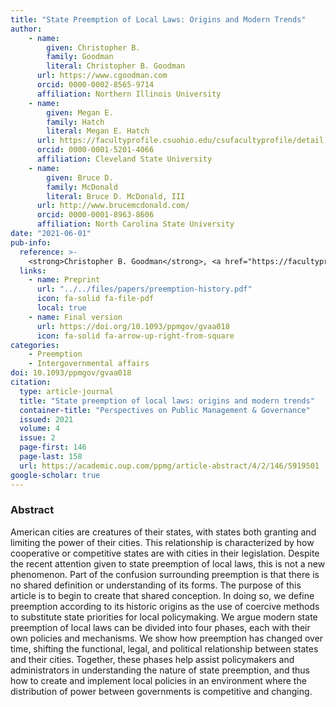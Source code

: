 ```yaml
---
title: "State Preemption of Local Laws: Origins and Modern Trends"
author: 
    - name: 
        given: Christopher B.
        family: Goodman
        literal: Christopher B. Goodman
      url: https://www.cgoodman.com
      orcid: 0000-0002-8565-9714
      affiliation: Northern Illinois University
    - name: 
        given: Megan E.
        family: Hatch
        literal: Megan E. Hatch
      url: https://facultyprofile.csuohio.edu/csufacultyprofile/detail.cfm?FacultyID=m_e_hatch
      orcid: 0000-0001-5201-4066
      affiliation: Cleveland State University
    - name: 
        given: Bruce D.
        family: McDonald
        literal: Bruce D. McDonald, III
      url: http://www.brucemcdonald.com/
      orcid: 0000-0001-8963-8606
      affiliation: North Carolina State University
date: "2021-06-01"
pub-info:
  reference: >-
    <strong>Christopher B. Goodman</strong>, <a href="https://facultyprofile.csuohio.edu/csufacultyprofile/detail.cfm?FacultyID=m_e_hatch">Megan E. Hatch<a/>, and <a href="http://www.brucemcdonald.com/">Bruce D. McDonald, III</a> (2021). “State Preemption of Local Laws: Origins and Modern Trends,” <em>Perspectives on Public Management & Governance</em> 4 (2): 146-158, doi: <a href="https://doi.org/10.1093/ppmgov/gvaa018" target="_blank" rel="noopener noreferrer"><code>10.1093/ppmgov/gvaa018</code></a>
  links:
    - name: Preprint
      url: "../../files/papers/preemption-history.pdf"
      icon: fa-solid fa-file-pdf
      local: true
    - name: Final version
      url: https://doi.org/10.1093/ppmgov/gvaa018
      icon: fa-solid fa-arrow-up-right-from-square
categories:
    - Preemption
    - Intergovernmental affairs
doi: 10.1093/ppmgov/gvaa018
citation:
  type: article-journal
  title: "State preemption of local laws: origins and modern trends"
  container-title: "Perspectives on Public Management & Governance"
  issued: 2021
  volume: 4
  issue: 2
  page-first: 146
  page-last: 158
  url: https://academic.oup.com/ppmg/article-abstract/4/2/146/5919501
google-scholar: true
---
```


### Abstract 

American cities are creatures of their states, with states both granting and limiting the power of their cities. This relationship is characterized by how cooperative or competitive states are with cities in their legislation. Despite the recent attention given to state preemption of local laws, this is not a new phenomenon. Part of the confusion surrounding preemption is that there is no shared definition or understanding of its forms. The purpose of this article is to begin to create that shared conception. In doing so, we define preemption according to its historic origins as the use of coercive methods to substitute state priorities for local policymaking. We argue modern state preemption of local laws can be divided into four phases, each with their own policies and mechanisms. We show how preemption has changed over time, shifting the functional, legal, and political relationship between states and their cities. Together, these phases help assist policymakers and administrators in understanding the nature of state preemption, and thus how to create and implement local policies in an environment where the distribution of power between governments is competitive and changing.